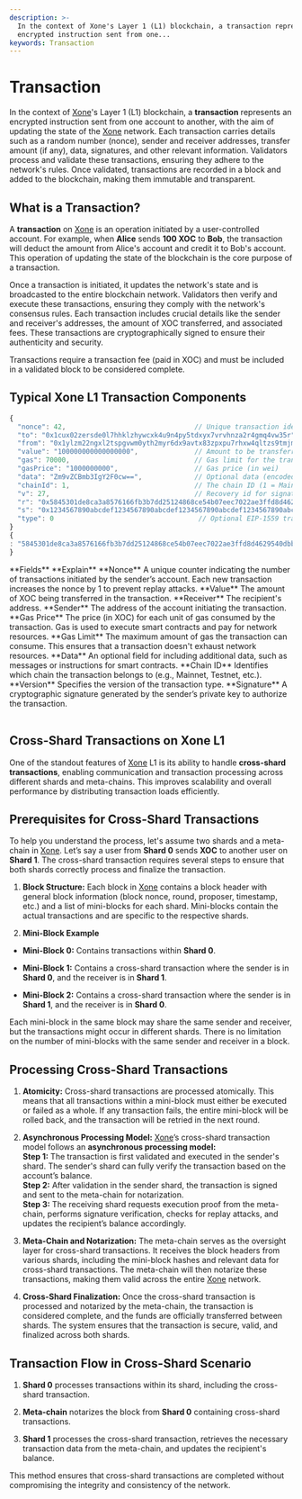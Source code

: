```yaml
---
description: >-
  In the context of Xone's Layer 1 (L1) blockchain, a transaction represents an
  encrypted instruction sent from one...
keywords: Transaction
---
```


# Transaction

In the context of [Xone](https://xone.org/)'s Layer 1 (L1) blockchain, a **transaction** represents an encrypted instruction sent from one account to another, with the aim of updating the state of the [Xone](https://xone.org/) network. Each transaction carries details such as a random number (nonce), sender and receiver addresses, transfer amount (if any), data, signatures, and other relevant information. Validators process and validate these transactions, ensuring they adhere to the network's rules. Once validated, transactions are recorded in a block and added to the blockchain, making them immutable and transparent.

## What is a Transaction?

A **transaction** on [Xone](https://xone.org/) is an operation initiated by a user-controlled account. For example, when **Alice** sends **100 XOC** to **Bob**, the transaction will deduct the amount from Alice's account and credit it to Bob's account. This operation of updating the state of the blockchain is the core purpose of a transaction.

Once a transaction is initiated, it updates the network's state and is broadcasted to the entire blockchain network. Validators then verify and execute these transactions, ensuring they comply with the network's consensus rules. Each transaction includes crucial details like the sender and receiver's addresses, the amount of XOC transferred, and associated fees. These transactions are cryptographically signed to ensure their authenticity and security.

Transactions require a <Link className='text-primaryHue' showAnchorIcon href="/study/gas">transaction fee</Link> (paid in XOC) and must be included in a validated block to be considered complete.

## Typical Xone L1 Transaction Components

``` js showLineNumbers copy filename="example.json"
{
  "nonce": 42,                                // Unique transaction identifier (from sender's account)
  "to": "0x1cux02zersde0l7hhklzhywcxk4u9n4py5tdxyx7vrvhnza2r4gmq4vw35r",  // Recipient address
  "from": "0x1ylzm22ngxl2tspgvwm0yth2myr6dx9avtx83zpxpu7rhxw4qltzs9tmjm9",  // Sender address
  "value": "100000000000000000",              // Amount to be transferred (in wei)
  "gas": 70000,                               // Gas limit for the transaction
  "gasPrice": "1000000000",                   // Gas price (in wei)
  "data": "Zm9vZCBmb3IgY2F0cw==",             // Optional data (encoded)
  "chainId": 1,                               // The chain ID (1 = Mainnet for Ethereum)
  "v": 27,                                    // Recovery id for signature (in EVM, the v is used in signature)
  "r": "0x5845301de8ca3a8576166fb3b7dd25124868ce54b07eec7022ae3ffd8d4629540dbb7d0ceed9455a259695e2665db614828728d0f9b0fb1cc46c07dd669d2f0e",  // r part of the signature
  "s": "0x1234567890abcdef1234567890abcdef1234567890abcdef1234567890abcdef",  // s part of the signature
  "type": 0                                    // Optional EIP-1559 transaction type for dynamic gas pricing (if applicable)
}
{
: "5845301de8ca3a8576166fb3b7dd25124868ce54b07eec7022ae3ffd8d4629540dbb7d0ceed9455a259695e2665db614828728d0f9b0fb1cc46c07dd669d2f0e"
}
```
<div className="overflow-x-auto">
<Table removeWrapper aria-label="Example static collection table" className="mt-2">
  <TableHeader>
    <TableColumn>**Fields**</TableColumn>
    <TableColumn>**Explain**</TableColumn>
  </TableHeader>
  <TableBody>
    <TableRow key="1">
      <TableCell>**Nonce**</TableCell>
      <TableCell>A unique counter indicating the number of transactions initiated by the sender’s account. Each new transaction increases the nonce by 1 to prevent replay attacks.</TableCell>
    </TableRow>
    <TableRow key="2">
      <TableCell>**Value**</TableCell>
      <TableCell>The amount of XOC being transferred in the transaction.</TableCell>
    </TableRow>
    <TableRow key="3">
      <TableCell>**Receiver**</TableCell>
      <TableCell>The recipient's address.</TableCell>
    </TableRow>
    <TableRow key="4">
      <TableCell>**Sender**</TableCell>
      <TableCell>The address of the account initiating the transaction.</TableCell>
    </TableRow>
    <TableRow key="5">
      <TableCell>**Gas Price**</TableCell>
      <TableCell>The price (in XOC) for each unit of gas consumed by the transaction. Gas is used to execute smart contracts and pay for network resources.</TableCell>
    </TableRow>
    <TableRow key="6">
      <TableCell>**Gas Limit**</TableCell>
      <TableCell>The maximum amount of gas the transaction can consume. This ensures that a transaction doesn't exhaust network resources.</TableCell>
    </TableRow>
    <TableRow key="7">
      <TableCell>**Data**</TableCell>
      <TableCell>An optional field for including additional data, such as messages or instructions for smart contracts.</TableCell>
    </TableRow>
    <TableRow key="8">
      <TableCell>**Chain ID**</TableCell>
      <TableCell>Identifies which chain the transaction belongs to (e.g., Mainnet, Testnet, etc.).</TableCell>
    </TableRow>
    <TableRow key="9">
      <TableCell>**Version**</TableCell>
      <TableCell>Specifies the version of the transaction type.</TableCell>
    </TableRow>
    <TableRow key="10">
      <TableCell>**Signature**</TableCell>
      <TableCell>A cryptographic signature generated by the sender’s private key to authorize the transaction.</TableCell>
    </TableRow>
  </TableBody>
</Table>
</div>

## Cross-Shard Transactions on Xone L1

One of the standout features of [Xone](https://xone.org/) L1 is its ability to handle **cross-shard transactions**, enabling communication and transaction processing across different shards and meta-chains. This improves scalability and overall performance by distributing transaction loads efficiently.

## Prerequisites for Cross-Shard Transactions

To help you understand the process, let's assume two shards and a meta-chain in [Xone](https://xone.org/). Let’s say a user from **Shard 0** sends **XOC** to another user on **Shard 1**. The cross-shard transaction requires several steps to ensure that both shards correctly process and finalize the transaction.

1. **Block Structure:** Each block in [Xone](https://xone.org/) contains a block header with general block information (block nonce, round, proposer, timestamp, etc.) and a list of mini-blocks for each shard. Mini-blocks contain the actual transactions and are specific to the respective shards.

2. **Mini-Block Example**

- **Mini-Block 0:** Contains transactions within **Shard 0**.

- **Mini-Block 1:** Contains a cross-shard transaction where the sender is in **Shard 0**, and the receiver is in **Shard 1**.

- **Mini-Block 2:** Contains a cross-shard transaction where the sender is in **Shard 1**, and the receiver is in **Shard 0**.

Each mini-block in the same block may share the same sender and receiver, but the transactions might occur in different shards. There is no limitation on the number of mini-blocks with the same sender and receiver in a block.

## Processing Cross-Shard Transactions

1. **Atomicity:** Cross-shard transactions are processed atomically. This means that all transactions within a mini-block must either be executed or failed as a whole. If any transaction fails, the entire mini-block will be rolled back, and the transaction will be retried in the next round.

2. **Asynchronous Processing Model:** [Xone](https://xone.org/)’s cross-shard transaction model follows an **asynchronous processing model:**\
**Step 1:** The transaction is first validated and executed in the sender's shard. The sender's shard can fully verify the transaction based on the account’s balance.\
**Step 2:** After validation in the sender shard, the transaction is signed and sent to the meta-chain for notarization.\
**Step 3:** The receiving shard requests execution proof from the meta-chain, performs signature verification, checks for replay attacks, and updates the recipient’s balance accordingly.

3. **Meta-Chain and Notarization:** The meta-chain serves as the oversight layer for cross-shard transactions. It receives the block headers from various shards, including the mini-block hashes and relevant data for cross-shard transactions. The meta-chain will then notarize these transactions, making them valid across the entire [Xone](https://xone.org/) network.

4. **Cross-Shard Finalization:** Once the cross-shard transaction is processed and notarized by the meta-chain, the transaction is considered complete, and the funds are officially transferred between shards. The system ensures that the transaction is secure, valid, and finalized across both shards.

## Transaction Flow in Cross-Shard Scenario

1. **Shard 0** processes transactions within its shard, including the cross-shard transaction.

2. **Meta-chain** notarizes the block from **Shard 0** containing cross-shard transactions.

3. **Shard 1** processes the cross-shard transaction, retrieves the necessary transaction data from the meta-chain, and updates the recipient's balance.

This method ensures that cross-shard transactions are completed without compromising the integrity and consistency of the network.
